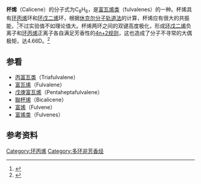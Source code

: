 {{Chembox
| ImageFile = Calicene.svg
| ImageSize = 200px
| IUPACName = 5-(2-Cyclopropen-1-ylidene)-1,3-cyclopentadiene
| OtherNames = 
| Section1 = {{Chembox Identifiers
| CASNo = 6249-23-6
| CASNo_Ref = {{cascite|changed|??}}
|  PubChem  =  12302244
|  ChemSpiderID  =  26537418
|  SMILES  =  C1(C=CC=C1)=C2C=C2
|  StdInChI =  1S/C8H6/c1-2-4-7(3-1)8-5-6-8/h1-6H
|  StdInChIKey  =  ZXWMPJFQZJXFQN-UHFFFAOYSA-N
}}
| Section2 = {{Chembox Properties
| C=8|H=6
| Appearance = 
| Density = 
| MeltingPt = 
| BoilingPt = 
| Solubility = 
  }}
| Section3 = {{Chembox Hazards
| MainHazards =
| FlashPt =
| AutoignitionPt =
  }}
}}
{{expand|time=2016-12-11T01:02:02+00:00}}
'''杯烯'''（Calicene）的分子式为C<sub>8</sub>H<sub>6</sub>，是[[富瓦烯类|富瓦烯类]]（fulvalenes）的一种。杯烯具有[[环丙烯|环丙烯]]环和[[环戊二烯|环戊二烯]]环，根据[[休克爾方法|休克尔分子轨道法]]的计算，杯烯应有很大的共振能，<ref>{{cite journal | last = Schaad| first = L. J. | author2 = B. Andes Hess , Jr |title = Dewar Resonance Energy | journal = Chem. Rev. | year = 2001 | volume = 101 | issue = 5 | pages = 1465–1476 | doi = 10.1021/cr9903609 |bibcode = |url = }}</ref>不过实验值不如理论值大。杯烯两环之间的双键高度极化，形成[[环戊二烯|环戊二烯]]负离子和[[环丙烯|环丙烯]]正离子各自满足芳香性的[[休克尔规则|4n+2规则]]，这也造成了分子不寻常的大偶极矩，达4.66D。<ref name= "bicalicene">{{cite journal | last =  Oziminski | first = W. P. | author2 = M. Palusia |title = Capturing the elusive aromaticity of bicalicene  | journal = Phys. Chem. Chem. Phys | year = 2013 | volume = 15 | issue = | pages = 3286-3293| doi = 10.1039/C2CP43426A |bibcode = |url = }}</ref>

== 参看 ==
* [[丙富瓦类|丙富瓦类]]（Triafulvalene）
* [[富瓦烯|富瓦烯]]（Fulvalene）
* [[戊庚富瓦烯|戊庚富瓦烯]]（Pentaheptafulvalene）
* [[聯杯烯|聯杯烯]]（Bicalicene）
* [[富烯|富烯]]（Fulvene）
* [[富烯类|富烯类]]（Fulvenes）
==参考资料==
{{reflist}}

{{Authority control}}
[[Category:环丙烯|Category:环丙烯]]
[[Category:多环非芳香烃|Category:多环非芳香烃]]
{{Hydrocarbon-stub}}